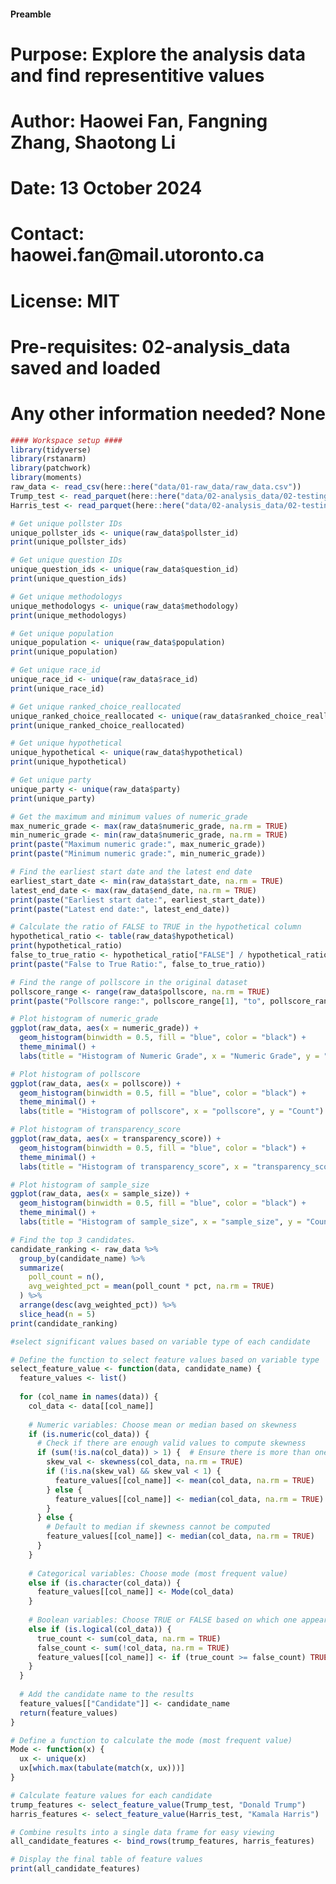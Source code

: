 #### Preamble ####
# Purpose: Explore the analysis data and find representitive values
# Author: Haowei Fan, Fangning Zhang, Shaotong Li
# Date: 13 October 2024
# Contact: haowei.fan@mail.utoronto.ca
# License: MIT
# Pre-requisites: 02-analysis_data saved and loaded
# Any other information needed? None

```r
#### Workspace setup ####
library(tidyverse)
library(rstanarm)
library(patchwork)
library(moments)
raw_data <- read_csv(here::here("data/01-raw_data/raw_data.csv"))
Trump_test <- read_parquet(here::here("data/02-analysis_data/02-testing/test_Trump.parquet"))
Harris_test <- read_parquet(here::here("data/02-analysis_data/02-testing/test_Harris.parquet"))
```
```r
# Get unique pollster IDs
unique_pollster_ids <- unique(raw_data$pollster_id)
print(unique_pollster_ids)
```
```r
# Get unique question IDs
unique_question_ids <- unique(raw_data$question_id)
print(unique_question_ids)
```
```r
# Get unique methodologys
unique_methodologys <- unique(raw_data$methodology)
print(unique_methodologys)
```
```r
# Get unique population
unique_population <- unique(raw_data$population)
print(unique_population)
```
```r
# Get unique race_id
unique_race_id <- unique(raw_data$race_id)
print(unique_race_id)
```
```r
# Get unique ranked_choice_reallocated
unique_ranked_choice_reallocated <- unique(raw_data$ranked_choice_reallocated)
print(unique_ranked_choice_reallocated)
```
```r
# Get unique hypothetical
unique_hypothetical <- unique(raw_data$hypothetical)
print(unique_hypothetical)
```
```r
# Get unique party
unique_party <- unique(raw_data$party)
print(unique_party)
```
```r
# Get the maximum and minimum values of numeric_grade
max_numeric_grade <- max(raw_data$numeric_grade, na.rm = TRUE)
min_numeric_grade <- min(raw_data$numeric_grade, na.rm = TRUE)
print(paste("Maximum numeric grade:", max_numeric_grade))
print(paste("Minimum numeric grade:", min_numeric_grade))
```
```r
# Find the earliest start date and the latest end date
earliest_start_date <- min(raw_data$start_date, na.rm = TRUE)
latest_end_date <- max(raw_data$end_date, na.rm = TRUE)
print(paste("Earliest start date:", earliest_start_date))
print(paste("Latest end date:", latest_end_date))
```
```r
# Calculate the ratio of FALSE to TRUE in the hypothetical column
hypothetical_ratio <- table(raw_data$hypothetical)
print(hypothetical_ratio)
false_to_true_ratio <- hypothetical_ratio["FALSE"] / hypothetical_ratio["TRUE"]
print(paste("False to True Ratio:", false_to_true_ratio))
```
```r
# Find the range of pollscore in the original dataset
pollscore_range <- range(raw_data$pollscore, na.rm = TRUE)
print(paste("Pollscore range:", pollscore_range[1], "to", pollscore_range[2]))
```
```r
# Plot histogram of numeric_grade
ggplot(raw_data, aes(x = numeric_grade)) +
  geom_histogram(binwidth = 0.5, fill = "blue", color = "black") +
  theme_minimal() +
  labs(title = "Histogram of Numeric Grade", x = "Numeric Grade", y = "Count")
```
```r
# Plot histogram of pollscore
ggplot(raw_data, aes(x = pollscore)) +
  geom_histogram(binwidth = 0.5, fill = "blue", color = "black") +
  theme_minimal() +
  labs(title = "Histogram of pollscore", x = "pollscore", y = "Count")
```
```r
# Plot histogram of transparency_score
ggplot(raw_data, aes(x = transparency_score)) +
  geom_histogram(binwidth = 0.5, fill = "blue", color = "black") +
  theme_minimal() +
  labs(title = "Histogram of transparency_score", x = "transparency_score", y = "Count")
```
```r
# Plot histogram of sample_size
ggplot(raw_data, aes(x = sample_size)) +
  geom_histogram(binwidth = 0.5, fill = "blue", color = "black") +
  theme_minimal() +
  labs(title = "Histogram of sample_size", x = "sample_size", y = "Count")
```
```r
# Find the top 3 candidates.
candidate_ranking <- raw_data %>%
  group_by(candidate_name) %>%
  summarize(
    poll_count = n(),                    
    avg_weighted_pct = mean(poll_count * pct, na.rm = TRUE)  
  ) %>%
  arrange(desc(avg_weighted_pct)) %>%    
  slice_head(n = 5)                       
print(candidate_ranking)
```

```r
#select significant values based on variable type of each candidate

# Define the function to select feature values based on variable type
select_feature_value <- function(data, candidate_name) {
  feature_values <- list()
  
  for (col_name in names(data)) {
    col_data <- data[[col_name]]
    
    # Numeric variables: Choose mean or median based on skewness
    if (is.numeric(col_data)) {
      # Check if there are enough valid values to compute skewness
      if (sum(!is.na(col_data)) > 1) {  # Ensure there is more than one valid value
        skew_val <- skewness(col_data, na.rm = TRUE)
        if (!is.na(skew_val) && skew_val < 1) {
          feature_values[[col_name]] <- mean(col_data, na.rm = TRUE)
        } else {
          feature_values[[col_name]] <- median(col_data, na.rm = TRUE)
        }
      } else {
        # Default to median if skewness cannot be computed
        feature_values[[col_name]] <- median(col_data, na.rm = TRUE)
      }
    }
    
    # Categorical variables: Choose mode (most frequent value)
    else if (is.character(col_data)) {
      feature_values[[col_name]] <- Mode(col_data)
    }
    
    # Boolean variables: Choose TRUE or FALSE based on which one appears more frequently
    else if (is.logical(col_data)) {
      true_count <- sum(col_data, na.rm = TRUE)
      false_count <- sum(!col_data, na.rm = TRUE)
      feature_values[[col_name]] <- if (true_count >= false_count) TRUE else FALSE
    }
  }
  
  # Add the candidate name to the results
  feature_values[["Candidate"]] <- candidate_name
  return(feature_values)
}

# Define a function to calculate the mode (most frequent value)
Mode <- function(x) {
  ux <- unique(x)
  ux[which.max(tabulate(match(x, ux)))]
}

# Calculate feature values for each candidate
trump_features <- select_feature_value(Trump_test, "Donald Trump")
harris_features <- select_feature_value(Harris_test, "Kamala Harris")

# Combine results into a single data frame for easy viewing
all_candidate_features <- bind_rows(trump_features, harris_features)

# Display the final table of feature values
print(all_candidate_features)

```
